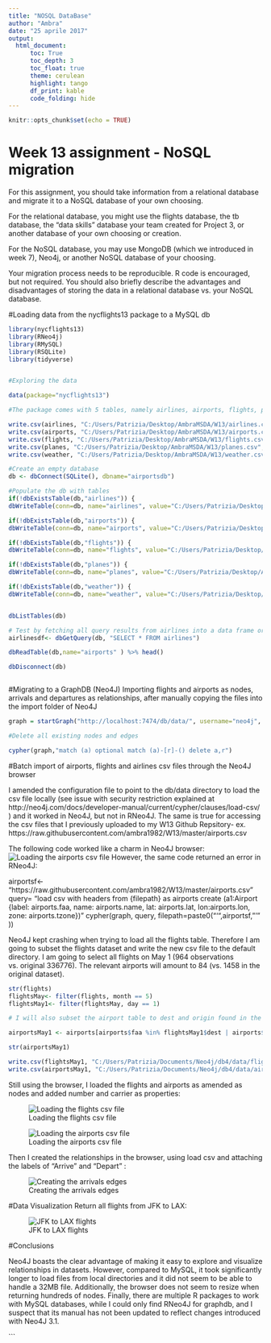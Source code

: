 ---
title: "NOSQL DataBase"
author: "Ambra"
date: "25 aprile 2017"
output: 
  html_document:
      toc: True
      toc_depth: 3
      toc_float: true
      theme: cerulean
      highlight: tango
      df_print: kable
      code_folding: hide
---

```{r setup, include=FALSE}
knitr::opts_chunk$set(echo = TRUE)
```

# Week 13 assignment - NoSQL migration

For this assignment, you should take information from a relational database and migrate it to a NoSQL database of your own choosing. 

For the relational database, you might use the flights database, the tb database, the "data skills" database your team created for Project 3, or another database of your own choosing or creation.

For the NoSQL database, you may use MongoDB (which we introduced in week 7), Neo4j, or another NoSQL database of your choosing.

Your migration process needs to be reproducible.  R code is encouraged, but not required.  You should also briefly describe the advantages and disadvantages of storing the data in a relational database vs. your NoSQL database.

#Loading data from the nycflights13 package to a MySQL db

```{r}
library(nycflights13)
library(RNeo4j)
library(RMySQL)
library(RSQLite)
library(tidyverse)


#Exploring the data

data(package="nycflights13")

#The package comes with 5 tables, namely airlines, airports, flights, planes and weather

write.csv(airlines, "C:/Users/Patrizia/Desktop/AmbraMSDA/W13/airlines.csv", row.names=F)
write.csv(airports, "C:/Users/Patrizia/Desktop/AmbraMSDA/W13/airports.csv", row.names=F)
write.csv(flights, "C:/Users/Patrizia/Desktop/AmbraMSDA/W13/flights.csv", row.names=F)
write.csv(planes, "C:/Users/Patrizia/Desktop/AmbraMSDA/W13/planes.csv", row.names=F)
write.csv(weather, "C:/Users/Patrizia/Desktop/AmbraMSDA/W13/weather.csv", row.names=F)

#Create an empty database
db <- dbConnect(SQLite(), dbname="airportsdb")

#Populate the db with tables
if(!dbExistsTable(db,"airlines")) {
dbWriteTable(conn=db, name="airlines", value="C:/Users/Patrizia/Desktop/AmbraMSDA/W13/airlines.csv", row.names=FALSE, header=TRUE)}

if(!dbExistsTable(db,"airports")) {
dbWriteTable(conn=db, name="airports", value="C:/Users/Patrizia/Desktop/AmbraMSDA/W13/airports.csv", row.names=FALSE, header=TRUE)}

if(!dbExistsTable(db,"flights")) {
dbWriteTable(conn=db, name="flights", value="C:/Users/Patrizia/Desktop/AmbraMSDA/W13/flights.csv", row.names=FALSE, header=TRUE)}

if(!dbExistsTable(db,"planes")) {
dbWriteTable(conn=db, name="planes", value="C:/Users/Patrizia/Desktop/AmbraMSDA/W13/planes.csv", row.names=FALSE, header=TRUE)}

if(!dbExistsTable(db,"weather")) {
dbWriteTable(conn=db, name="weather", value="C:/Users/Patrizia/Desktop/AmbraMSDA/W13/weather.csv", row.names=FALSE, header=TRUE)}


dbListTables(db)

# Test by fetching all query results from airlines into a data frame or reading the airports table:
airlinesdf<- dbGetQuery(db, "SELECT * FROM airlines")

dbReadTable(db,name="airports" ) %>% head()

dbDisconnect(db)



```

#Migrating to a GraphDB (Neo4J)
Importing flights and airports as nodes, arrivals and departures as relationships, after manually copying the files into the import folder of Neo4J


```{r}
graph = startGraph("http://localhost:7474/db/data/", username="neo4j", password="password")

#Delete all existing nodes and edges 

cypher(graph,"match (a) optional match (a)-[r]-() delete a,r")


```

#Batch import of airports, flights and airlines csv files through the Neo4J browser

I amended the configuration file to point to the db/data directory to load the csv file locally (see issue with security restriction explained at http://neo4j.com/docs/developer-manual/current/cypher/clauses/load-csv/ ) and it worked in Neo4J, but not in RNeo4J. 
The same is true for accessing the csv files that I previously uploaded to my W13 Github Repsitory- ex. https://raw.githubusercontent.com/ambra1982/W13/master/airports.csv

The following code worked like a charm in Neo4J browser: 
![Loading the airports csv file](C:/Users/Patrizia/Desktop/AmbraMSDA/W13/Airports_load.PNG)
However, the same code returned an error in RNeo4J:

airportsf<- "https://raw.githubusercontent.com/ambra1982/W13/master/airports.csv"
query= "load csv with headers from {filepath} as airports create (a1:Airport {label: airports.faa, name: airports.name, lat: airports.lat, lon:airports.lon, zone: airports.tzone})"
cypher(graph, query, filepath=paste0("'",airportsf,"'" ))

Neo4J kept crashing when trying to load all the flights table. Therefore I am going to subset the flights dataset and write the new csv file to the default directory. I am going to select all flights on May 1 (964 observations vs. original 336776). The relevant airports will amount to 84 (vs. 1458 in the original dataset).
```{r}

str(flights)
flightsMay<- filter(flights, month == 5)
flightsMay1<- filter(flightsMay, day == 1)

# I will also subset the airport table to dest and origin found in the flights dataset as amended

airportsMay1 <- airports[airports$faa %in% flightsMay1$dest | airports$faa %in% flightsMay1$origin, ]

str(airportsMay1)

write.csv(flightsMay1, "C:/Users/Patrizia/Documents/Neo4j/db4/data/flights.csv", row.names=F)
write.csv(airportsMay1, "C:/Users/Patrizia/Documents/Neo4j/db4/data/airports.csv", row.names=F)


```


Still using the browser, I loaded the flights and airports as amended as nodes and added number and carrier as properties:

![Loading the flights csv file](C:/Users/Patrizia/Desktop/AmbraMSDA/W13/Flights_May1.PNG)

![Loading the airports csv file](C:/Users/Patrizia/Desktop/AmbraMSDA/W13/Airports_May1.PNG)

Then I created the relationships in the browser, using load csv and attaching the labels of "Arrive" and "Depart" :

![Creating the arrivals edges](C:/Users/Patrizia/Desktop/AmbraMSDA/W13/Arrival_edge.PNG)

#Data Visualization 
Return all flights from JFK to LAX:

 ![JFK to LAX flights](C:/Users/Patrizia/Desktop/AmbraMSDA/W13/JFK_To_LAX.PNG)
 
#Conclusions

Neo4J boasts the clear advantage of making it easy to explore and visualize relationships in datasets. However, compared to MySQL, it took significantly longer to load files from local directories and it did not seem to be able to handle a 32MB file. Additionally, the browser does not seem to resize when returning hundreds of nodes. 
Finally, there are multiple R packages to work with MySQL databases, while I could only find RNeo4J for graphdb, and I suspect that its manual has not been updated to reflect changes introduced with Neo4J 3.1. 



```


